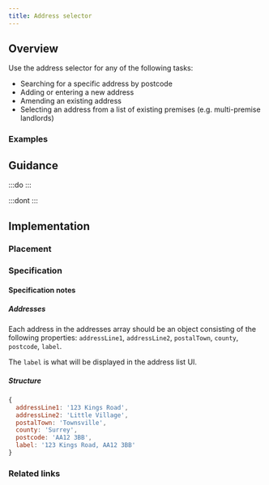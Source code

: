 ```yaml
---
title: Address selector
---
```




## Overview

<CompDetails name={componentName} />

Use the address selector for any of the following tasks:

- Searching for a specific address by postcode
- Adding or entering a new address
- Amending an existing address
- Selecting an address from a list of existing premises (e.g. multi-premise landlords)

### Examples

<ExampleViewer type="standard" />

## Guidance

:::do
:::

:::dont
:::

## Implementation

### Placement

<Placement name={componentName} />

### Specification

<Specification name={componentName} />

#### Specification notes

##### Addresses

Each address in the addresses array should be an object consisting of the following properties: `addressLine1`, `addressLine2`, `postalTown`, `county`, `postcode`, `label`.

The `label` is what will be displayed in the address list UI.

##### Structure

```js
{
  addressLine1: '123 Kings Road',
  addressLine2: 'Little Village',
  postalTown: 'Townsville',
  county: 'Surrey',
  postcode: 'AA12 3BB',
  label: '123 Kings Road, AA12 3BB'
}
```

### Related links

<RelatedLinks name={componentName} />

